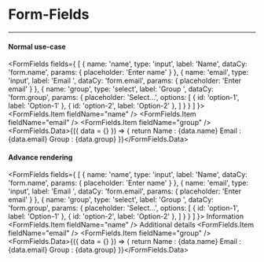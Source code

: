 
<Meta title="Components/FormFields" />

# Form-Fields
---

#### Normal use-case

<Story name="default"><FormFields fields={
  [
    { name: 'name', type: 'input', label: 'Name', dataCy: 'form.name', params: { placeholder: 'Enter name' } },
    { name: 'email', type: 'input', label: 'Email ', dataCy: 'form.email', params: { placeholder: 'Enter email' } },
    {
      name: 'group', type: 'select', label: 'Group ', dataCy: 'form.group', params: {
        placeholder: 'Select...', options: [
          { id: 'option-1', label: 'Option-1' },
          { id: 'option-2', label: 'Option-2' },
        ]
      }
    }
  ]
}>
  <Flex flexDirection="row" justifyContent="space-between">
    <FormFields.Item fieldName="name" />
    <FormFields.Item fieldName="email" />
    <FormFields.Item fieldName="group" />
  </Flex>
  <FormFields.Data>{({ data = {} }) => {
    return <Box flexDirection="column">
      <Typography>Name : {data.name}</Typography>
      <Typography>Email : {data.email}</Typography>
      <Typography>Group : {data.group}</Typography>
    </Box>
  }}</FormFields.Data>
</FormFields></Story>


#### Advance rendering

<Story name="Advance Rendering"><FormFields fields={
  [
    { name: 'name', type: 'input', label: 'Name', dataCy: 'form.name', params: { placeholder: 'Enter name' } },
    { name: 'email', type: 'input', label: 'Email ', dataCy: 'form.email', params: { placeholder: 'Enter email' } },
    {
      name: 'group', type: 'select', label: 'Group ', dataCy: 'form.group', params: {
        placeholder: 'Select...', options: [
          { id: 'option-1', label: 'Option-1' },
          { id: 'option-2', label: 'Option-2' },
        ]
      }
    }
  ]
}>
  <Flex flexDirection="column" justifyContent="space-between">
    <Typography variant="heading2">Information</Typography>
    <Flex>
      <FormFields.Item fieldName="name" />
    </Flex>
    <Typography variant="heading2">Additional details</Typography>
    <Box>
      <Flex>
        <FormFields.Item fieldName="email" />
        <FormFields.Item fieldName="group" />
      </Flex>
    </Box>
  </Flex>
  <FormFields.Data>{({ data = {} }) => {
    return <Box flexDirection="column">
      <Typography>Name : {data.name}</Typography>
      <Typography>Email : {data.email}</Typography>
      <Typography>Group : {data.group}</Typography>
    </Box>
  }}</FormFields.Data>
</FormFields>
</Story>